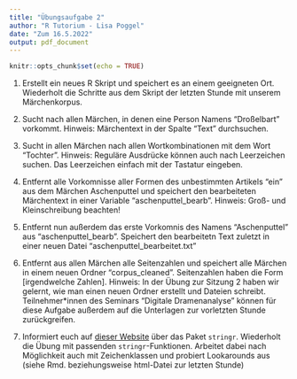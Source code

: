```yaml
---
title: "Übungsaufgabe 2"
author: "R Tutorium - Lisa Poggel"
date: "Zum 16.5.2022"
output: pdf_document
---
```


```r
knitr::opts_chunk$set(echo = TRUE)
```



1. Erstellt ein neues R Skript und speichert es an einem geeigneten Ort. Wiederholt die Schritte aus dem Skript der letzten Stunde mit unserem Märchenkorpus. 

2. Sucht nach allen Märchen, in denen eine Person Namens "Droßelbart" vorkommt. Hinweis: Märchentext in der Spalte "Text" durchsuchen.

3. Sucht in allen Märchen nach allen Wortkombinationen mit dem Wort "Tochter". Hinweis: Reguläre Ausdrücke können auch nach Leerzeichen suchen. Das Leerzeichen einfach mit der Tastatur eingeben.  

4. Entfernt alle Vorkomnisse aller Formen des unbestimmten Artikels "ein" aus dem Märchen Aschenputtel und speichert den bearbeiteten Märchentext in einer Variable "aschenputtel_bearb". Hinweis: Groß- und Kleinschreibung beachten! 

5. Entfernt nun außerdem das erste Vorkomnis des Namens "Aschenputtel" aus "aschenputtel_bearb". Speichert den bearbeitetn Text zuletzt in einer neuen Datei "aschenputtel_bearbeitet.txt" 

6. Entfernt aus allen Märchen alle Seitenzahlen und speichert alle Märchen in einem neuen Ordner "corpus_cleaned". Seitenzahlen haben die Form [irgendwelche Zahlen]. Hinweis: In der Übung zur Sitzung 2 haben wir gelernt, wie man einen neuen Ordner erstellt und Dateien schreibt. Teilnehmer*innen des Seminars "Digitale Dramenanalyse" können für diese Aufgabe außerdem auf die Unterlagen zur vorletzten Stunde zurückgreifen.   

7. Informiert euch auf [dieser Website](https://stringr.tidyverse.org/articles/from-base.html) über das Paket ``stringr``. Wiederholt die Übung mit passenden ``stringr``-Funktionen. Arbeitet dabei nach Möglichkeit auch mit Zeichenklassen und probiert Lookarounds aus (siehe Rmd. beziehungsweise html-Datei zur letzten Stunde)




